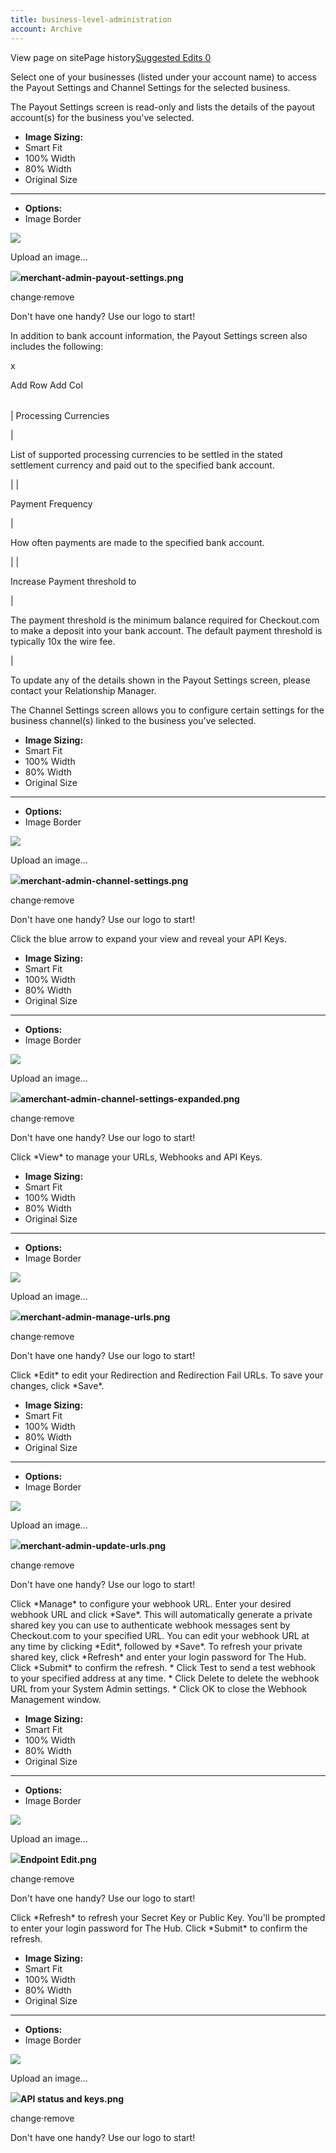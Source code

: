 ```yaml
---
title: business-level-administration
account: Archive
---
```


View page on sitePage history[Suggested Edits 0](/project/checkoutdocs-legacy/v1.9/suggested)

Select one of your businesses (listed under your account name) to access the Payout Settings and Channel Settings for the selected business.

The Payout Settings screen is read-only and lists the details of the payout account(s) for the business you've selected.

- **Image Sizing:**
- Smart Fit
- 100% Width
- 80% Width
- Original Size

---

- **Options:**
- Image Border

![](https://files.readme.io/1adbcaa-merchant-admin-payout-settings.png)

Upload an image...

![](https://files.readme.io/1adbcaa-merchant-admin-payout-settings.png)**merchant-admin-payout-settings.png**

change·remove

Don't have one handy? Use our logo to start!

In addition to bank account information, the Payout Settings screen also includes the following:

x

Add Row Add Col

|     |     |
| --- | --- |

|
Processing Currencies

|

List of supported processing currencies to be settled in the stated settlement currency and paid out to the specified bank account.

|
|

Payment Frequency

|

How often payments are made to the specified bank account.

|
|

Increase Payment threshold to

|

The payment threshold is the minimum balance required for Checkout.com to make a deposit into your bank account. The default payment threshold is typically 10x the wire fee.

|

To update any of the details shown in the Payout Settings screen, please contact your Relationship Manager.

The Channel Settings screen allows you to configure certain settings for the business channel(s) linked to the business you've selected.

- **Image Sizing:**
- Smart Fit
- 100% Width
- 80% Width
- Original Size

---

- **Options:**
- Image Border

![](https://files.readme.io/1e29fef-merchant-admin-channel-settings.png)

Upload an image...

![](https://files.readme.io/1e29fef-merchant-admin-channel-settings.png)**merchant-admin-channel-settings.png**

change·remove

Don't have one handy? Use our logo to start!

Click the blue arrow to expand your view and reveal your API Keys.

- **Image Sizing:**
- Smart Fit
- 100% Width
- 80% Width
- Original Size

---

- **Options:**
- Image Border

![](https://files.readme.io/936a41a-amerchant-admin-channel-settings-expanded.png)

Upload an image...

![](https://files.readme.io/936a41a-amerchant-admin-channel-settings-expanded.png)**amerchant-admin-channel-settings-expanded.png**

change·remove

Don't have one handy? Use our logo to start!

Click \*View\* to manage your URLs, Webhooks and API Keys.

- **Image Sizing:**
- Smart Fit
- 100% Width
- 80% Width
- Original Size

---

- **Options:**
- Image Border

![](https://files.readme.io/551f53a-merchant-admin-manage-urls.png)

Upload an image...

![](https://files.readme.io/551f53a-merchant-admin-manage-urls.png)**merchant-admin-manage-urls.png**

change·remove

Don't have one handy? Use our logo to start!

Click \*Edit\* to edit your Redirection and Redirection Fail URLs. To save your changes, click \*Save\*.

- **Image Sizing:**
- Smart Fit
- 100% Width
- 80% Width
- Original Size

---

- **Options:**
- Image Border

![](https://files.readme.io/269f8de-merchant-admin-update-urls.png)

Upload an image...

![](https://files.readme.io/269f8de-merchant-admin-update-urls.png)**merchant-admin-update-urls.png**

change·remove

Don't have one handy? Use our logo to start!

Click \*Manage\* to configure your webhook URL. Enter your desired webhook URL and click \*Save\*. This will automatically generate a private shared key you can use to authenticate webhook messages sent by Checkout.com to your specified URL. You can edit your webhook URL at any time by clicking \*Edit\*, followed by \*Save\*. To refresh your private shared key, click \*Refresh\* and enter your login password for The Hub. Click \*Submit\* to confirm the refresh. \* Click Test to send a test webhook to your specified address at any time. \* Click Delete to delete the webhook URL from your System Admin settings. \* Click OK to close the Webhook Management window.

- **Image Sizing:**
- Smart Fit
- 100% Width
- 80% Width
- Original Size

---

- **Options:**
- Image Border

![](https://files.readme.io/d0743f2-Endpoint_Edit.png)

Upload an image...

![](https://files.readme.io/d0743f2-Endpoint_Edit.png)**Endpoint Edit.png**

change·remove

Don't have one handy? Use our logo to start!

Click \*Refresh\* to refresh your Secret Key or Public Key. You'll be prompted to enter your login password for The Hub. Click \*Submit\* to confirm the refresh.

- **Image Sizing:**
- Smart Fit
- 100% Width
- 80% Width
- Original Size

---

- **Options:**
- Image Border

![](https://files.readme.io/e36737f-API_status_and_keys.png)

Upload an image...

![](https://files.readme.io/e36737f-API_status_and_keys.png)**API status and keys.png**

change·remove

Don't have one handy? Use our logo to start!
